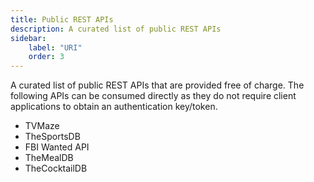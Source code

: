 ```yaml
---
title: Public REST APIs
description: A curated list of public REST APIs
sidebar:
    label: "URI"
    order: 3
---
```



A curated list of public REST APIs that are provided free of charge. The following APIs can be consumed directly as they do not require client applications to obtain an authentication key/token.

- <LinkOut href='https://www.tvmaze.com/api'>TVMaze</LinkOut>
- <LinkOut href='https://www.thesportsdb.com/free_sports_api'>
    TheSportsDB
  </LinkOut>
- <LinkOut href='https://api.fbi.gov/docs'>FBI Wanted API</LinkOut>
- <LinkOut href='https://www.themealdb.com/api.php'>TheMealDB</LinkOut>
- <LinkOut href='https://www.thecocktaildb.com/api.php'>TheCocktailDB</LinkOut>
